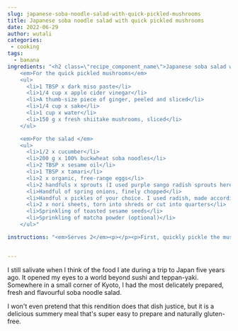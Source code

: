 ```yaml
---
slug: japanese-soba-noodle-salad-with-quick-pickled-mushrooms
title: Japanese soba noodle salad with quick pickled mushrooms
date: 2022-06-29
author: wutali
categories:
 - cooking
tags:
  - banana
ingredients: "<h2 class=\"recipe_component_name\">Japanese soba salad with pickled mushrooms</h2>
    <em>For the quick pickled mushrooms</em>
    <ul>
      <li>1 TBSP x dark miso paste</li> 
      <li>1/4 cup x apple cider vinegar</li> 
      <li>A thumb-size piece of ginger, peeled and sliced</li> 
      <li>1/4 cup x sake</li> 
      <li>1 cup x water</li> 
      <li>150 g x fresh shiitake mushrooms, sliced</li> 
    </ul>

    <em>For the salad </em>
    <ul> 
      <li>1/2 x cucumber</li>
      <li>200 g x 100% buckwheat soba noodles</li>
      <li>2 TBSP x sesame oil</li>
      <li>1 TBSP x tamari</li>
      <li>2 x organic, free-range eggs</li>
      <li>2 handfuls x sprouts (I used purple sango radish sprouts here)</li>
      <li>Handful of spring onions, finely chopped</li>
      <li>Handful x pickles of your choice. I used radish, made according to <a href=\"http://181.224.135.31/~cookin65/easy-dill-cucumber-pickles/\">this recipe</a></li>
      <li>2 x nori sheets, torn into shreds or cut into quarters</li>
      <li>Sprinkling of toasted sesame seeds</li>
      <li>Sprinkling of matcha powder (optional)</li> 
    </ul>"

instructions: "<em>Serves 2</em><p></p><p>First, quickly pickle the mushrooms by bringing the miso, vinegar, ginger, sake and water to a gentle boil in a small pot, whisking as you go to break down the miso. Once the mixture is boiling, add the mushrooms and stir to cover them in the liquid. Remove from the heat and leave the mushrooms and liquid to cool down.</p><p>Create cucumber ribbons by peeling strips of the flesh (and skin if you're fine using it; I do) vertically. Once you get to the core, switch sides. You'll be left with the watery middle, which I freeze (a tip from my foodie crush Anna Jones) and add to my water bottle during the summer for cucumbery freshness. Set the cucumber ribbons aside.</p><p>Cook the noodles according to the packet instructions. I usually go 1 minute below the recommendation so they're slightly more al dente. Bring a second pot filled with plenty of water to the boil for the eggs.</p><p>When the noodles are done, rinse under cold water, then drain. Grab two individual serving bowls and place half the noodles and half the cucumber in each. Drizzle each with 1 tablespoon of sesame oil and 1/2 tablespoon of tamari, then toss to combine.</p><p>Once the water for the eggs has come to a rolling boil, carefully use a spoon to place the eggs in the pot. Cook for 6 minutes, then plunge into cold water. Once the eggs are cool enough to handle, peel and cut in half.</p><p>Drain the mushrooms, keeping their soaking liquid to the side for later. Place half the mushrooms in each serving bowl, and top with the sprouts, spring onions and pickles. Tuck the nori into the side or use as a garnish. Finish with a sprinkling of toasted sesame seeds and a touch of matcha, if you like.</p><p>Pour over 1/4 cup of the reserved mushroom liquid to start with, keeping the rest at the table if you want to add more later. If not, it'll keep in the fridge for a few days and can be used as a dressing for other Asian-style salads.</p>"


---
```

I still salivate when I think of the food I ate during a trip to Japan five years ago. It opened my eyes to a world beyond sushi and teppan-yaki. Somewhere in a small corner of Kyoto, I had the most delicately prepared, fresh and flavourful soba noodle salad.

I won't even pretend that this rendition does that dish justice, but it is a delicious summery meal that's super easy to prepare and naturally gluten-free.